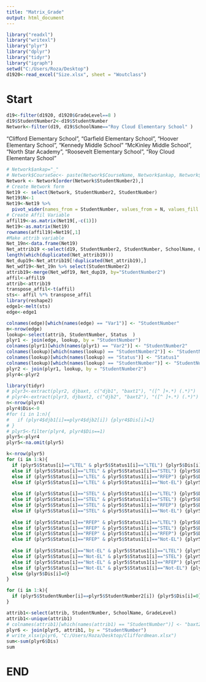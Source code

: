 ---
title: "Matrix_Grade"
output: html_document
---

```{r}
library("readxl")
library("writexl")
library("plyr")
library("dplyr")
library("tidyr")
library("igraph")
setwd("C:/Users/Roza/Desktop")
d1920<-read_excel("Size.xlsx", sheet = "Woutclass")
```


# Start

```{r}
d19<-filter(d1920, d1920$GradeLevel==8 ) 
d19$StudentNumber2<-d19$StudentNumber
Network<-filter(d19, d19$SchoolName=="Roy Cloud Elementary School" )
```

"Clifford Elementary School", "Garfield Elementary School", "Hoover Elementary School", "Kennedy Middle School" "McKinley Middle School", "North Star Academy", "Roosevelt Elementary School", "Roy Cloud Elementary School"

```{r}
# Network$ankap="_"
# Network$CourseSec<- paste(Network$CourseName, Network$ankap, Network$djbaxt)
Network <- Network[order(Network$StudentNumber2),]
# Create Network form
Net19 <- select(Network, StudentNumber2, StudentNumber)
Net19$N<-1
Net19<-Net19 %>%
  pivot_wider(names_from = StudentNumber, values_from = N, values_fill = 0) # list(col_name = function_name)
# Create Affil Variable
affil19<-as.matrix(Net19[,-c(1)])
Net19<-as.matrix(Net19)
rownames(affil19)=Net19[,1]
#Make attrib variable
Net_19n<-data.frame(Net19)
Net_attrib19 <-select(d19, StudentNumber2, StudentNumber, SchoolName, GradeLevel, Status)
length(which(duplicated(Net_attrib19)))
Net_dup19<-Net_attrib19[!duplicated(Net_attrib19),]
Net_wdf19<-Net_19n %>% select(StudentNumber2)
attrib19<-merge(Net_wdf19, Net_dup19, by="StudentNumber2")
affil<-affil19
attrib<-attrib19
transpose_affil<-t(affil)
sts<- affil %*% transpose_affil
library(reshape2)
edge1<-melt(sts)
edge<-edge1
```



```{r}
colnames(edge)[which(names(edge) == "Var1")] <- "StudentNumber"
m<-nrow(edge)
lookup<-select(attrib, StudentNumber, Status  )
plyr1 <- join(edge, lookup, by = "StudentNumber")
colnames(plyr1)[which(names(plyr1) == "Var2")] <- "StudentNumber2"
colnames(lookup)[which(names(lookup) == "StudentNumber2")] <- "StudentNumber2"
colnames(lookup)[which(names(lookup) == "Status")] <- "Status1"
colnames(lookup)[which(names(lookup) == "StudentNumber")] <- "StudentNumber2"
plyr2 <- join(plyr1, lookup, by = "StudentNumber2")
plyr4<-plyr2
```



```{r}
library(tidyr)
# plyr3<-extract(plyr2, djbaxt, c("djb1", "baxt1"), "([^ ]+.*) (.*)")
# plyr4<-extract(plyr3, djbaxt2, c("djb2", "baxt2"), "([^ ]+.*) (.*)")
n<-nrow(plyr4)
plyr4$Dis<-0
#for (i in 1:n){
#   if (plyr4$djb1[i]==plyr4$djb2[i]) {plyr4$Dis[i]=1}
# }
# plyr5<-filter(plyr4, plyr4$Dis==1)
plyr5<-plyr4
plyr5<-na.omit(plyr5)
```


```{r}
k<-nrow(plyr5)
for (i in 1:k){
  if (plyr5$Status[i]=="LTEL" & plyr5$Status1[i]=="LTEL") {plyr5$Dis[i]=1}
  else if (plyr5$Status[i]=="LTEL" & plyr5$Status1[i]=="STEL") {plyr5$Dis[i]=2}
  else if (plyr5$Status[i]=="LTEL" & plyr5$Status1[i]=="RFEP") {plyr5$Dis[i]=3}  
  else if (plyr5$Status[i]=="LTEL" & plyr5$Status1[i]=="Not-EL") {plyr5$Dis[i]=4}
  
  else if (plyr5$Status[i]=="STEL" & plyr5$Status1[i]=="LTEL") {plyr5$Dis[i]=2}
  else if (plyr5$Status[i]=="STEL" & plyr5$Status1[i]=="STEL") {plyr5$Dis[i]=1}
  else if (plyr5$Status[i]=="STEL" & plyr5$Status1[i]=="RFEP") {plyr5$Dis[i]=2}
  else if (plyr5$Status[i]=="STEL" & plyr5$Status1[i]=="Not-EL") {plyr5$Dis[i]=3}
  
  else if (plyr5$Status[i]=="RFEP" & plyr5$Status1[i]=="LTEL") {plyr5$Dis[i]=3}
  else if (plyr5$Status[i]=="RFEP" & plyr5$Status1[i]=="STEL") {plyr5$Dis[i]=2}
  else if (plyr5$Status[i]=="RFEP" & plyr5$Status1[i]=="RFEP") {plyr5$Dis[i]=1}
  else if (plyr5$Status[i]=="RFEP" & plyr5$Status1[i]=="Not-EL") {plyr5$Dis[i]=2}
  
  else if (plyr5$Status[i]=="Not-EL" & plyr5$Status1[i]=="LTEL") {plyr5$Dis[i]=4}
  else if (plyr5$Status[i]=="Not-EL" & plyr5$Status1[i]=="STEL") {plyr5$Dis[i]=3}
  else if (plyr5$Status[i]=="Not-EL" & plyr5$Status1[i]=="RFEP") {plyr5$Dis[i]=2}
  else if (plyr5$Status[i]=="Not-EL" & plyr5$Status1[i]=="Not-EL") {plyr5$Dis[i]=1}
  else {plyr5$Dis[i]=0}
}

for (i in 1:k){
  if (plyr5$StudentNumber[i]==plyr5$StudentNumber2[i]) {plyr5$Dis[i]=0}
}

```


```{r}
attrib1<-select(attrib, StudentNumber, SchoolName, GradeLevel)
attrib1<-unique(attrib1)
# colnames(attrib1)[which(names(attrib1) == "StudentNumber")] <- "baxt2"
plyr6 <- join(plyr5, attrib1, by = "StudentNumber")
# write_xlsx(plyr6, "C:/Users/Roza/Desktop/Cliffordmean.xlsx")
sum<-sum(plyr6$Dis)
sum
```
# END

```{r}
```





